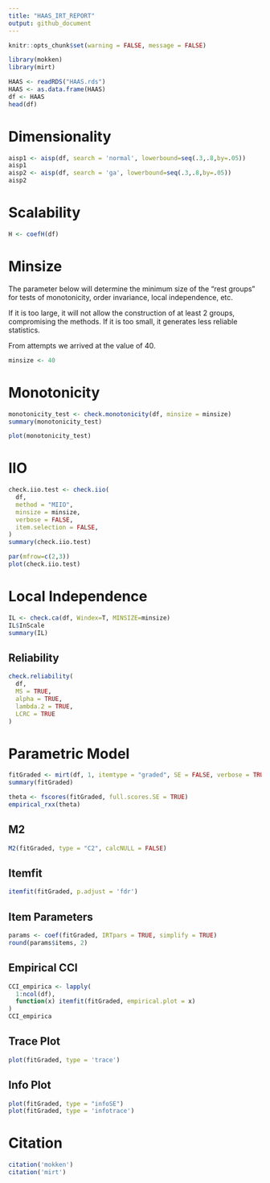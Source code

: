 ```yaml
---
title: "HAAS_IRT_REPORT"
output: github_document
---
```


```r
knitr::opts_chunk$set(warning = FALSE, message = FALSE) 
```

```r
library(mokken)
library(mirt)
```


```r
HAAS <- readRDS("HAAS.rds")
HAAS <- as.data.frame(HAAS)
df <- HAAS
head(df)
```

# Dimensionality

```r
aisp1 <- aisp(df, search = 'normal', lowerbound=seq(.3,.8,by=.05))
aisp1
aisp2 <- aisp(df, search = 'ga', lowerbound=seq(.3,.8,by=.05))
aisp2

```

# Scalability

```r
H <- coefH(df)
```

# Minsize

The parameter below will determine the minimum size of the "rest groups" for tests of monotonicity, order invariance, local independence, etc.

If it is too large, it will not allow the construction of at least 2 groups, compromising the methods. If it is too small, it generates less reliable statistics.

From attempts we arrived at the value of 40.
```r
minsize <- 40
```

# Monotonicity

```r
monotonicity_test <- check.monotonicity(df, minsize = minsize)
summary(monotonicity_test)
```

```r
plot(monotonicity_test)
```

# IIO

```r
check.iio.test <- check.iio(
  df, 
  method = "MIIO", 
  minsize = minsize, 
  verbose = FALSE, 
  item.selection = FALSE,
)
summary(check.iio.test)
```

```r
par(mfrow=c(2,3))
plot(check.iio.test)
```

# Local Independence

```r
IL <- check.ca(df, Windex=T, MINSIZE=minsize)
IL$InScale
summary(IL)
```

## Reliability

```r
check.reliability(
  df,
  MS = TRUE,
  alpha = TRUE,
  lambda.2 = TRUE,
  LCRC = TRUE
)
```

# Parametric Model

```r
fitGraded <- mirt(df, 1, itemtype = "graded", SE = FALSE, verbose = TRUE)
summary(fitGraded)
```

```r
theta <- fscores(fitGraded, full.scores.SE = TRUE)
empirical_rxx(theta)
```

## M2

```r
M2(fitGraded, type = "C2", calcNULL = FALSE)
```

## Itemfit

```r
itemfit(fitGraded, p.adjust = 'fdr')
```

## Item Parameters

```r
params <- coef(fitGraded, IRTpars = TRUE, simplify = TRUE)
round(params$items, 2)
```

## Empirical CCI

```r
CCI_empirica <- lapply(
  1:ncol(df), 
  function(x) itemfit(fitGraded, empirical.plot = x)
)
CCI_empirica
```

## Trace Plot

```r
plot(fitGraded, type = 'trace')
```

## Info Plot

```r
plot(fitGraded, type = "infoSE")
plot(fitGraded, type = 'infotrace')
```

# Citation

```r
citation('mokken')
citation('mirt')
```
